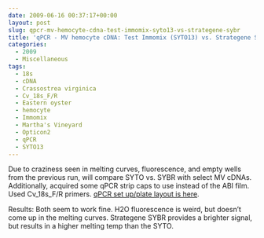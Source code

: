 ```yaml
---
date: 2009-06-16 00:37:17+00:00
layout: post
slug: qpcr-mv-hemocyte-cdna-test-immomix-syto13-vs-strategene-sybr
title: 'qPCR - MV hemocyte cDNA: Test Immomix (SYTO13) vs. Strategene SYBR'
categories:
  - 2009
  - Miscellaneous
tags:
  - 18s
  - cDNA
  - Crassostrea virginica
  - Cv_18s_F/R
  - Eastern oyster
  - hemocyte
  - Immomix
  - Martha's Vineyard
  - Opticon2
  - qPCR
  - SYTO13
---
```


Due to craziness seen in melting curves, fluorescence, and empty wells from the previous run, will compare SYTO vs. SYBR with select MV cDNAs. Additionally, acquired some qPCR strip caps to use instead of the ABI film. Used Cv_18s_F/R primers. [qPCR set up/plate layout is here](https://eagle.fish.washington.edu/Arabidopsis/Notebook%20Workup%20Files/20090615-03.jpg).

Results: Both seem to work fine. H2O fluorescence is weird, but doesn't come up in the melting curves. Strategene SYBR provides a brighter signal, but results in a higher melting temp than the SYTO.

